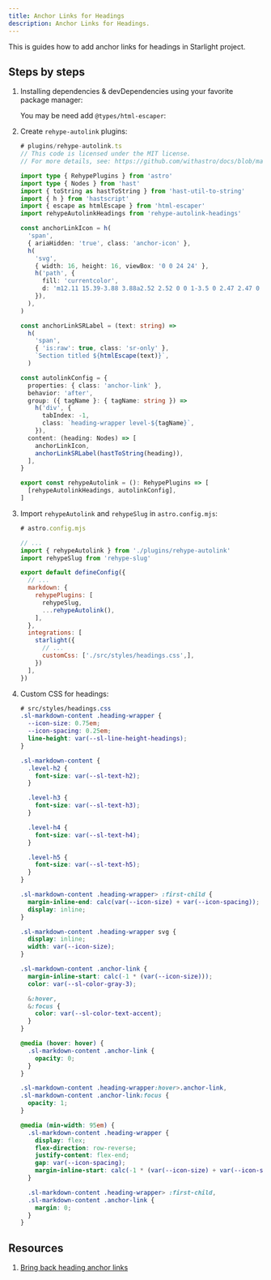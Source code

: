 ```yaml
---
title: Anchor Links for Headings
description: Anchor Links for Headings.
---
```



This is guides how to add anchor links for headings in Starlight project.

## Steps by steps

<Steps>

1.  Installing dependencies & devDependencies using your favorite package manager:

    <PackageManagerCommand command="add rehype-autolink-headings rehype-slug hast-util-to-string hastscript html-escaper" />
    
    You may be need add `@types/html-escaper`:

    <PackageManagerCommand command="add --dev @types/html-escaper" />

2.  Create `rehype-autolink` plugins:

    ```ts
    # plugins/rehype-autolink.ts
    // This code is licensed under the MIT license.
    // For more details, see: https://github.com/withastro/docs/blob/main/plugins/rehype-autolink.ts
    
    import type { RehypePlugins } from 'astro'
    import type { Nodes } from 'hast'
    import { toString as hastToString } from 'hast-util-to-string'
    import { h } from 'hastscript'
    import { escape as htmlEscape } from 'html-escaper'
    import rehypeAutolinkHeadings from 'rehype-autolink-headings'

    const anchorLinkIcon = h(
      'span',
      { ariaHidden: 'true', class: 'anchor-icon' },
      h(
        'svg',
        { width: 16, height: 16, viewBox: '0 0 24 24' },
        h('path', {
          fill: 'currentcolor',
          d: 'm12.11 15.39-3.88 3.88a2.52 2.52 0 0 1-3.5 0 2.47 2.47 0 0 1 0-3.5l3.88-3.88a1 1 0 0 0-1.42-1.42l-3.88 3.89a4.48 4.48 0 0 0 6.33 6.33l3.89-3.88a1 1 0 1 0-1.42-1.42Zm8.58-12.08a4.49 4.49 0 0 0-6.33 0l-3.89 3.88a1 1 0 0 0 1.42 1.42l3.88-3.88a2.52 2.52 0 0 1 3.5 0 2.47 2.47 0 0 1 0 3.5l-3.88 3.88a1 1 0 1 0 1.42 1.42l3.88-3.89a4.49 4.49 0 0 0 0-6.33ZM8.83 15.17a1 1 0 0 0 1.1.22 1 1 0 0 0 .32-.22l4.92-4.92a1 1 0 0 0-1.42-1.42l-4.92 4.92a1 1 0 0 0 0 1.42Z',
        }),
      ),
    )

    const anchorLinkSRLabel = (text: string) =>
      h(
        'span',
        { 'is:raw': true, class: 'sr-only' },
        `Section titled ${htmlEscape(text)}`,
      )

    const autolinkConfig = {
      properties: { class: 'anchor-link' },
      behavior: 'after',
      group: ({ tagName }: { tagName: string }) =>
        h('div', {
          tabIndex: -1,
          class: `heading-wrapper level-${tagName}`,
        }),
      content: (heading: Nodes) => [
        anchorLinkIcon,
        anchorLinkSRLabel(hastToString(heading)),
      ],
    }

    export const rehypeAutolink = (): RehypePlugins => [
      [rehypeAutolinkHeadings, autolinkConfig],
    ]

    ```

3.  Import `rehypeAutolink` and `rehypeSlug` in `astro.config.mjs`:

    ```js ins={4-5, 18}
    # astro.config.mjs

    // ...
    import { rehypeAutolink } from './plugins/rehype-autolink'
    import rehypeSlug from 'rehype-slug'

    export default defineConfig({
      // ...
      markdown: {
        rehypePlugins: [
          rehypeSlug,
          ...rehypeAutolink(),
        ],
      },
      integrations: [
        starlight({
          // ...
          customCss: ['./src/styles/headings.css',],
        })
      ],
    })
    ```

4.  Custom CSS for headings:

    ```css
    # src/styles/headings.css
    .sl-markdown-content .heading-wrapper {
      --icon-size: 0.75em;
      --icon-spacing: 0.25em;
      line-height: var(--sl-line-height-headings);
    }

    .sl-markdown-content {
      .level-h2 {
        font-size: var(--sl-text-h2);
      }

      .level-h3 {
        font-size: var(--sl-text-h3);
      }

      .level-h4 {
        font-size: var(--sl-text-h4);
      }

      .level-h5 {
        font-size: var(--sl-text-h5);
      }
    }

    .sl-markdown-content .heading-wrapper> :first-child {
      margin-inline-end: calc(var(--icon-size) + var(--icon-spacing));
      display: inline;
    }

    .sl-markdown-content .heading-wrapper svg {
      display: inline;
      width: var(--icon-size);
    }

    .sl-markdown-content .anchor-link {
      margin-inline-start: calc(-1 * (var(--icon-size)));
      color: var(--sl-color-gray-3);

      &:hover,
      &:focus {
        color: var(--sl-color-text-accent);
      }
    }

    @media (hover: hover) {
      .sl-markdown-content .anchor-link {
        opacity: 0;
      }
    }

    .sl-markdown-content .heading-wrapper:hover>.anchor-link,
    .sl-markdown-content .anchor-link:focus {
      opacity: 1;
    }

    @media (min-width: 95em) {
      .sl-markdown-content .heading-wrapper {
        display: flex;
        flex-direction: row-reverse;
        justify-content: flex-end;
        gap: var(--icon-spacing);
        margin-inline-start: calc(-1 * (var(--icon-size) + var(--icon-spacing)));
      }

      .sl-markdown-content .heading-wrapper> :first-child,
      .sl-markdown-content .anchor-link {
        margin: 0;
      }
    }
    ```
</Steps>

## Resources

1. [Bring back heading anchor links](https://github.com/withastro/docs/pull/5610)

